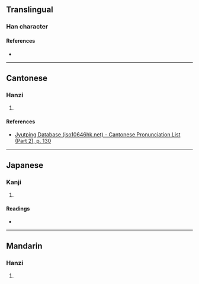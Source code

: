 {{character info/new}}
==Translingual==

===Han character===
{{Han char|rn=75|rad=木|as=09|sn=13|four=56914|canj=DHAG|ids=⿰木皇}}

====References====
* {{Han ref|kx=0542.150|dkj=15194|dj=0930.110|hdz=21251.120|uh=697B|ud=27003|bh=DDF3|bd=56819}}

----

==Cantonese==

===Hanzi===
{{yue-hanzi|jyut=[[hang4]]|y=hang4}}

# {{rfdef|yue|sort=木09}}

====References====
* [http://www.iso10646hk.net/jp/document/download.jsp Jyutping Database (iso10646hk.net) - Cantonese Pronunciation List (Part 2), p. 130]

----

==Japanese==

===Kanji===
{{ja-kanji|grade=|rs=木09}}

# {{rfdef|ja|sort=木09}}

====Readings====
* {{ja-readings|on=[[こう]] (kō), [[おう]] (ō)|kun=[[はたざお]] (hatazao)}}

----

==Mandarin==

===Hanzi===
{{cmn-hanzi|pin=[[huáng]] ([[huang2]])|wg=huang<sup>2</sup>}}

# {{rfdef|cmn|sort=木09}}